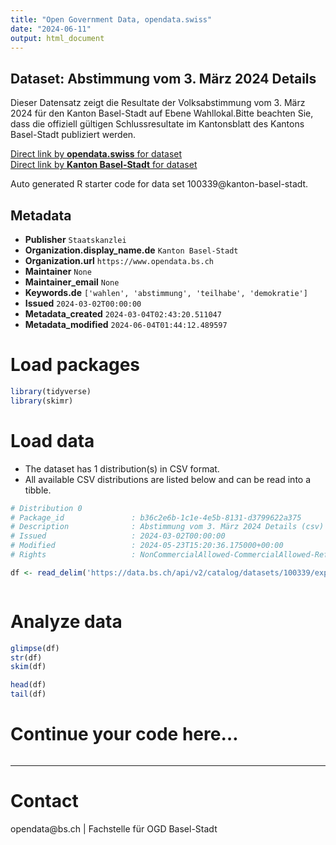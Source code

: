 ```yaml
---
title: "Open Government Data, opendata.swiss"
date: "2024-06-11"
output: html_document
---
```


## Dataset: Abstimmung vom 3. März 2024 Details

Dieser Datensatz zeigt die Resultate der Volksabstimmung vom 3. März 2024 für den Kanton Basel-Stadt auf Ebene Wahllokal.Bitte beachten Sie, dass die offiziell gültigen Schlussresultate im Kantonsblatt des Kantons Basel-Stadt publiziert werden. 

[Direct link by **opendata.swiss** for dataset](https://opendata.swiss/de/dataset/abstimmung-vom-3-marz-2024-details)<br>
[Direct link by **Kanton Basel-Stadt** for dataset](https://data.bs.ch/explore/dataset/100339/)

Auto generated R starter code for data set 100339@kanton-basel-stadt.

## Metadata

- **Publisher** `Staatskanzlei`
- **Organization.display_name.de** `Kanton Basel-Stadt`
- **Organization.url** `https://www.opendata.bs.ch`
- **Maintainer** `None`
- **Maintainer_email** `None`
- **Keywords.de** `['wahlen', 'abstimmung', 'teilhabe', 'demokratie']`
- **Issued** `2024-03-02T00:00:00`
- **Metadata_created** `2024-03-04T02:43:20.511047`
- **Metadata_modified** `2024-06-04T01:44:12.489597`


# Load packages

```r

library(tidyverse)
library(skimr)

```

# Load data

-   The dataset has 1 distribution(s) in CSV format.
-   All available CSV distributions are listed below and can be read into a tibble.

```r

# Distribution 0
# Package_id               : b36c2e6b-1c1e-4e5b-8131-d3799622a375
# Description              : Abstimmung vom 3. März 2024 Details (csv)
# Issued                   : 2024-03-02T00:00:00
# Modified                 : 2024-05-23T15:20:36.175000+00:00
# Rights                   : NonCommercialAllowed-CommercialAllowed-ReferenceRequired

df <- read_delim('https://data.bs.ch/api/v2/catalog/datasets/100339/exports/csv')



```

# Analyze data

```r

glimpse(df)
str(df)
skim(df)

head(df)
tail(df)

```

# Continue your code here...

```r

```

------------------------------------------------------------------------

# Contact

opendata@bs.ch | Fachstelle für OGD Basel-Stadt
